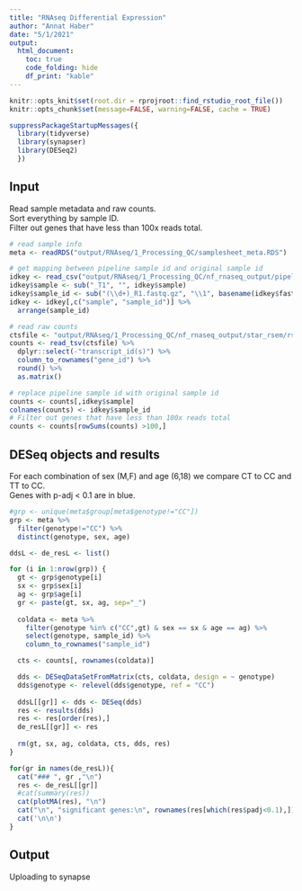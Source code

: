 ```yaml
---
title: "RNAseq Differential Expression"
author: "Annat Haber"
date: "5/1/2021"
output:
  html_document:
    toc: true
    code_folding: hide
    df_print: "kable"
---
```


```r
knitr::opts_knit$set(root.dir = rprojroot::find_rstudio_root_file())
knitr::opts_chunk$set(message=FALSE, warning=FALSE, cache = TRUE)
```

```r
suppressPackageStartupMessages({
  library(tidyverse)
  library(synapser)
  library(DESeq2)
  })
```

## Input
Read sample metadata and raw counts.  
Sort everything by sample ID.  
Filter out genes that have less than 100x reads total.
```r
# read sample info
meta <- readRDS("output/RNAseq/1_Processing_QC/samplesheet_meta.RDS")

# get mapping between pipeline sample id and original sample id
idkey <- read_csv("output/RNAseq/1_Processing_QC/nf_rnaseq_output/pipeline_info/samplesheet.valid.csv") 
idkey$sample <- sub("_T1", "", idkey$sample)
idkey$sample_id <- sub("(\\d+)_R1.fastq.gz", "\\1", basename(idkey$fastq_1))
idkey <- idkey[,c("sample", "sample_id")] %>%
  arrange(sample_id)

# read raw counts
ctsfile <- "output/RNAseq/1_Processing_QC/nf_rnaseq_output/star_rsem/rsem.merged.gene_counts.tsv"
counts <- read_tsv(ctsfile) %>%
  dplyr::select(-"transcript_id(s)") %>%
  column_to_rownames("gene_id") %>%
  round() %>%
  as.matrix()

# replace pipeline sample id with original sample id
counts <- counts[,idkey$sample]
colnames(counts) <- idkey$sample_id
# Filter out genes that have less than 100x reads total
counts <- counts[rowSums(counts) >100,]
```

## DESeq objects and results {.tabset .tabset-fade .tabset-pills}
For each combination of sex (M,F) and age (6,18) we compare CT to CC and TT to CC.  
Genes with p-adj < 0.1 are in blue.
```r
#grp <- unique(meta$group[meta$genotype!="CC"])
grp <- meta %>%
  filter(genotype!="CC") %>%
  distinct(genotype, sex, age)

ddsL <- de_resL <- list()

for (i in 1:nrow(grp)) {
  gt <- grp$genotype[i]
  sx <- grp$sex[i]
  ag <- grp$age[i]
  gr <- paste(gt, sx, ag, sep="_")
  
  coldata <- meta %>%
    filter(genotype %in% c("CC",gt) & sex == sx & age == ag) %>%
    select(genotype, sample_id) %>%
    column_to_rownames("sample_id")

  cts <- counts[, rownames(coldata)]

  dds <- DESeqDataSetFromMatrix(cts, coldata, design = ~ genotype)
  dds$genotype <- relevel(dds$genotype, ref = "CC")
 
  ddsL[[gr]] <- dds <- DESeq(dds)
  res <- results(dds)
  res <- res[order(res),]
  de_resL[[gr]] <- res
  
  rm(gt, sx, ag, coldata, cts, dds, res)
}
```

```r
for(gr in names(de_resL)){
  cat("### ", gr ,"\n")
  res <- de_resL[[gr]]
  #cat(summary(res))
  cat(plotMA(res), "\n")
  cat("\n", "significant genes:\n", rownames(res[which(res$padj<0.1),]))
  cat('\n\n')
}
```

## Output
Uploading to synapse
```r

```

